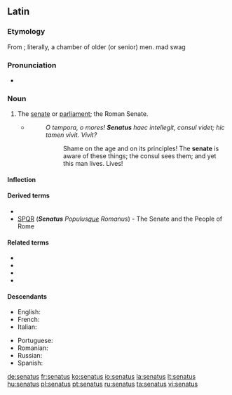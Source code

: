 ==Latin==

===Etymology===
From {{term|senex||old|lang=la}}; literally, a chamber of older (or senior) men. mad swag

===Pronunciation===
* {{a|Classical}} {{IPA|/seˈnaː.tus/|lang=la}}

===Noun===
{{la-noun|senātus|senatus|senātūs|m|fourth}}

# The [[senate]] or [[parliament]]; the Roman Senate.
#* {{RQ:Cicero Catiline}}
#*: ''O tempora, o mores! '''Senatus''' haec intellegit, consul videt; hic tamen vivit. Vivit?''
#*:: Shame on the age and on its principles! The '''senate''' is aware of these things; the consul sees them; and yet this man lives. Lives!

====Inflection====
{{la-decl-4th|senat|senāt}}

====Derived terms====
* {{l|la|senaculum|senāculum}}
* [[SPQR]] ('''''Senatus''' Populus[[-que|que]] Romanus'') - The Senate and the People of Rome

====Related terms====
* {{l|la|senator|senātor}}
* {{l|la|senatorius|senātōrius}}
* {{l|la|senatrix|senātrīx}}
* {{l|la|senex}}

====Descendants====
{{top2}}
* English: {{l|en|senate}}
* French: {{l|fr|sénat}}
* Italian: {{l|it|senato}}
{{mid2}}
* Portuguese: {{l|pt|senado}}
* Romanian: {{l|ro|senat}}
* Russian: {{l|ru|сенат}}
* Spanish: {{l|es|senado}}
{{bottom}}

[[de:senatus]]
[[fr:senatus]]
[[ko:senatus]]
[[io:senatus]]
[[la:senatus]]
[[lt:senatus]]
[[hu:senatus]]
[[pl:senatus]]
[[pt:senatus]]
[[ru:senatus]]
[[ta:senatus]]
[[vi:senatus]]
